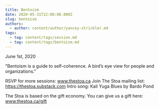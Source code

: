 ```yaml
---
title: Bentoism
date: 2020-05-31T22:00:00.000Z
slug: bentoism
authors:
  - author: content/author/yancey-strickler.md
tags:
  - tag: content/tags/session.md
  - tag: content/tags/bentoism.md
---
```


June 1st, 2020

"Bentoism is a guide to self-coherence. A bird’s eye view for people and organizations."

RSVP for more sessions: www.thestoa.ca
Join The Stoa mailing list: https://thestoa.substack.com
Intro song: Kali Yuga Blues by Bardo Pond

The Stoa is based on the gift economy. You can give us a gift here: www.thestoa.ca/gift
